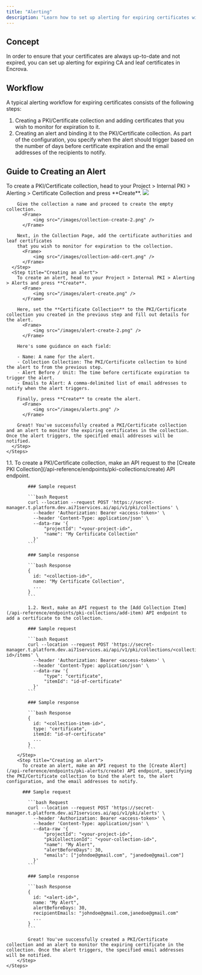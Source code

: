 ```yaml
---
title: "Alerting"
description: "Learn how to set up alerting for expiring certificates with Encrova"
---
```


## Concept

In order to ensure that your certificates are always up-to-date and not expired, you can set up alerting for expiring CA and leaf certificates in Encrova.

## Workflow

A typical alerting workflow for expiring certificates consists of the following steps:

1. Creating a PKI/Certificate collection and adding certificates that you wish to monitor for expiration to it.
2. Creating an alert and binding it to the PKI/Certificate collection. As part of the configuration, you specify when the alert should trigger based on the number of days before certificate expiration and the email addresses of the recipients to notify.

## Guide to Creating an Alert

<Tabs>
  <Tab title="Encrova UI">
    <Steps>
      <Step title="Creating a PKI/Certificate collection">
        To create a PKI/Certificate collection, head to your Project > Internal
        PKI > Alerting > Certificate Collection and press **Create**. 
        <Frame>
            <img src="/images/collection-create.png" />
        </Frame>

        Give the collection a name and proceed to create the empty collection.
          <Frame>
              <img src="/images/collection-create-2.png" />
          </Frame>

        Next, in the Collection Page, add the certificate authorities and leaf certificates
        that you wish to monitor for expiration to the collection.
          <Frame>
              <img src="/images/collection-add-cert.png" />
          </Frame>
      </Step>
      <Step title="Creating an alert">
        To create an alert, head to your Project > Internal PKI > Alerting > Alerts and press **Create**.
          <Frame>
              <img src="/images/alert-create.png" />
          </Frame>

        Here, set the **Certificate Collection** to the PKI/Certificate collection you created in the previous step and fill out details for the alert.
          <Frame>
              <img src="/images/alert-create-2.png" />
          </Frame>

        Here's some guidance on each field:

        - Name: A name for the alert.
        - Collection Collection: The PKI/Certificate collection to bind the alert to from the previous step.
        - Alert Before / Unit: The time before certificate expiration to trigger the alert.
        - Emails to Alert: A comma-delimited list of email addresses to notify when the alert triggers.

        Finally, press **Create** to create the alert.
          <Frame>
              <img src="/images/alerts.png" />
          </Frame>

        Great! You've successfully created a PKI/Certificate collection and an alert to monitor the expiring certificates in the collection. Once the alert triggers, the specified email addresses will be notified.
      </Step>
    </Steps>

  </Tab>
  <Tab title="API">
    <Steps>
        <Step title="Creating a PKI/Certificate collection">
            1.1. To create a PKI/Certificate collection, make an API request to the [Create PKI Collection](/api-reference/endpoints/pki-collections/create) API endpoint.

            ### Sample request

            ```bash Request
            curl --location --request POST 'https://secret-manager.t.platform.dev.ai71services.ai/api/v1/pki/collections' \
              --header 'Authorization: Bearer <access-token>' \
              --header 'Content-Type: application/json' \
              --data-raw '{
                  "projectId": "<your-project-id>",
                  "name": "My Certificate Collection"
              }'
            ```

            ### Sample response

            ```bash Response
            {
              id: "<collection-id>",
              name: "My Certificate Collection",
              ...
            }
            ```

            1.2. Next, make an API request to the [Add Collection Item](/api-reference/endpoints/pki-collections/add-item) API endpoint to add a certificate to the collection.

            ### Sample request

            ```bash Request
            curl --location --request POST 'https://secret-manager.t.platform.dev.ai71services.ai/api/v1/pki/collections/<collection-id>/items' \
              --header 'Authorization: Bearer <access-token>' \
              --header 'Content-Type: application/json' \
              --data-raw '{
                  "type": "certificate",
                  "itemId": "id-of-certificate"
              }'
            ```

            ### Sample response

            ```bash Response
            {
              id: "<collection-item-id>",
              type: "certificate",
              itemId: "id-of-certificate"
              ...
            }
            ```
        </Step>
        <Step title="Creating an alert">
          To create an alert, make an API request to the [Create Alert](/api-reference/endpoints/pki-alerts/create) API endpoint, specifying the PKI/Certificate collection to bind the alert to, the alert configuration, and the email addresses to notify.

          ### Sample request

            ```bash Request
            curl --location --request POST 'https://secret-manager.t.platform.dev.ai71services.ai/api/v1/pki/alerts' \
              --header 'Authorization: Bearer <access-token>' \
              --header 'Content-Type: application/json' \
              --data-raw '{
                  "projectId": "<your-project-id>",
                  "pkiCollectionId": "<your-collection-id>",
                  "name": "My Alert",
                  "alertBeforeDays": 30,
                  "emails": ["johndoe@gmail.com", "janedoe@gmail.com"]
              }'
            ```

            ### Sample response

            ```bash Response
            {
              id: "<alert-id>",
              name: "My Alert",
              alertBeforeDays: 30,
              recipientEmails: "johndoe@gmail.com,janedoe@gmail.com"
              ...
            }
            ```

            Great! You've successfully created a PKI/Certificate collection and an alert to monitor the expiring certificate in the collection. Once the alert triggers, the specified email addresses will be notified.
        </Step>
    </Steps>

  </Tab>
</Tabs>
